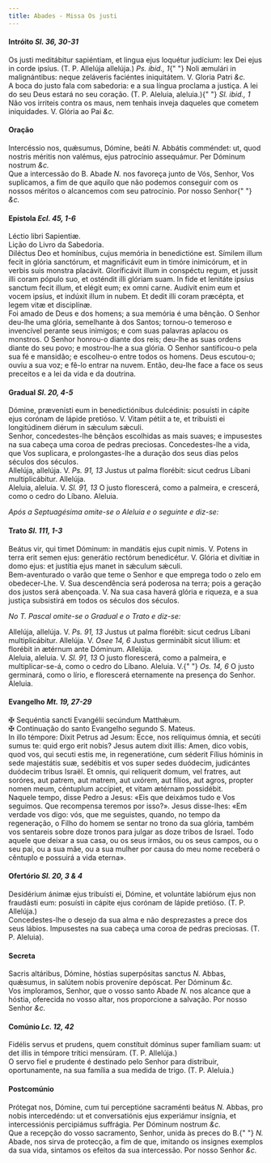```yaml
---
title: Abades - Missa Os justi
---
```


<h4 class="text-center">
  Intróito <em>Sl. 36, 30-31</em>
</h4>
<div class="container-fluid">
  <div class="row">
    <div class="col-6 dropcaps text-justify">
      Os justi meditábitur sapiéntiam, et lingua ejus loquétur judícium: lex Dei
      ejus in corde ipsíus. (T. P. Allelúja allelúja.) <em>Ps. ibid., 1</em>{" "}
      Noli æmulári in malignántibus: neque zeláveris faciéntes iniquitátem. V.
      Gloria Patri <em>&c.</em>
    </div>
    <div class="col-6 dropcaps text-justify">
      A boca do justo fala com sabedoria: e a sua língua proclama a justiça. A
      lei do seu Deus estará no seu coração. (T. P. Aleluia, aleluia.){" "}
      <em>Sl. ibid., 1</em> Não vos irriteis contra os maus, nem tenhais inveja
      daqueles que cometem iniquidades. V. Glória ao Pai <em>&c.</em>
    </div>
  </div>
</div>

<h4 class="text-center">Oração</h4>
<div class="container-fluid">
  <div class="row">
    <div class="col-6 dropcaps text-justify">
      Intercéssio nos, quǽsumus, Dómine, beáti <em>N. </em>Abbátis comméndet:
      ut, quod nostris méritis non valémus, ejus patrocínio assequámur. Per
      Dóminum nostrum <em>&c.</em>
    </div>
    <div class="col-6 dropcaps text-justify">
      Que a intercessão do B. Abade <em>N. </em>nos favoreça junto de Vós,
      Senhor, Vos suplicamos, a fim de que aquilo que não podemos conseguir com
      os nossos méritos o alcancemos com seu patrocínio. Por nosso Senhor{" "}
      <em>&c.</em>
    </div>
  </div>
</div>

<h4 class="text-center">
  Epístola <em>Ecl. 45, 1-6</em>
</h4>
<div class="container-fluid">
  <div class="row">
    <div class="col-6 text-justify">Léctio libri Sapientiæ.</div>
    <div class="col-6 text-justify">Lição do Livro da Sabedoria.</div>
    <div class="col-6 dropcaps text-justify">
      Diléctus Deo et homínibus, cujus memória in benedictióne est. Símilem
      illum fecit in glória sanctórum, et magnificávit eum in timóre inimicórum,
      et in verbis suis monstra placávit. Gloríficávit illum in conspéctu regum,
      et jussit illi coram pópulo suo, et osténdit illi glóriam suam. In fide et
      lenitáte ipsíus sanctum fecit illum, et elégit eum; ex omni carne. Audívit
      enim eum et vocem ipsíus, et indúxit illum in nubem. Et dedit illi coram
      præcépta, et legem vitæ et disciplínæ.
    </div>
    <div class="col-6 dropcaps text-justify">
      Foi amado de Deus e dos homens; a sua memória é uma bênção. O Senhor
      deu-lhe uma glória, semelhante à dos Santos; tornou-o temeroso e
      invencível perante seus inimigos; e com suas palavras aplacou os monstros.
      O Senhor honrou-o diante dos reis; deu-lhe as suas ordens diante do seu
      povo; e mostrou-lhe a sua glória. O Senhor santificou-o pela sua fé e
      mansidão; e escolheu-o entre todos os homens. Deus escutou-o; ouviu a sua
      voz; e fê-lo entrar na nuvem. Então, deu-lhe face a face os seus preceitos
      e a lei da vida e da doutrina.
    </div>
  </div>
</div>

<h4 class="text-center">
  Gradual <em>Sl. 20, 4-5</em>
</h4>
<div class="container-fluid">
  <div class="row">
    <div class="col-6 dropcaps text-justify">
      Dómine, prævenísti eum in benedictiónibus dulcédinis: posuísti in cápite
      ejus corónam de lápide pretióso. V. Vitam pétiit a te, et tribuísti ei
      longitúdinem diérum in sǽculum sǽculi.
    </div>
    <div class="col-6 dropcaps text-justify">
      Senhor, concedestes-lhe bênçãos escolhidas as mais suaves; e impusestes na
      sua cabeça uma coroa de pedras preciosas. Concedestes-lhe a vida, que Vos
      suplicara, e prolongastes-lhe a duração dos seus dias pelos séculos dos
      séculos.
    </div>
    <div class="col-6 text-justify">
      Allelúja, allelúja. V. <em>Ps. 91, 13</em> Justus ut palma florébit: sicut
      cedrus Líbani multiplicábitur. Allelúja.
    </div>
    <div class="col-6 text-justify">
      Aleluia, aleluia. V. <em>Sl. 91, 13</em> O justo florescerá, como a
      palmeira, e crescerá, como o cedro do Líbano. Aleluia.
    </div>
  </div>
</div>

<em>Após a Septuagésima omite-se o Aleluia e o seguinte e diz-se:</em>

<h4 class="text-center">
  Trato <em>Sl. 111, 1-3</em>
</h4>
<div class="container-fluid">
  <div class="row">
    <div class="col-6 dropcaps text-justify">
      Beátus vir, qui timet Dóminum: in mandátis ejus cupit nimis. V. Potens in
      terra erit semen ejus: generátio rectórum benedicétur. V. Glória et
      divítiæ in domo ejus: et justítia ejus manet in sǽculum sǽculi.
    </div>
    <div class="col-6 dropcaps text-justify">
      Bem-aventurado o varão que teme o Senhor e que emprega todo o zelo em
      obedecer-Lhe. V. Sua descendência será poderosa na terra; pois a geração
      dos justos será abençoada. V. Na sua casa haverá glória e riqueza, e a sua
      justiça subsistirá em todos os séculos dos séculos.
    </div>
  </div>
</div>

<em>No T. Pascal omite-se o Gradual e o Trato e diz-se:</em>

<div class="container-fluid">
  <div class="row">
    <div class="col-6 text-justify">
      Allelúja, allelúja. V. <em>Ps. 91, 13</em> Justus ut palma florébit: sicut
      cedrus Líbani multiplicábitur. Allelúja. V. <em>Osee 14, 6</em> Justus
      germinábit sicut lílium: et florébit in ætérnum ante Dóminum. Allelúja.
    </div>
    <div class="col-6 text-justify">
      Aleluia, aleluia. V. <em>Sl. 91, 13</em> O justo florescerá, como a
      palmeira, e multiplicar-se-á, como o cedro do Líbano. Aleluia. V.{" "}
      <em>Os. 14, 6</em> O justo germinará, como o lírio, e florescerá
      eternamente na presença do Senhor. Aleluia.
    </div>
  </div>
</div>

<h4 class="text-center">
  Evangelho <em>Mt. 19, 27-29</em>
</h4>
<div class="container-fluid">
  <div class="row">
    <div class="col-6 text-justify">
      <span class="text-danger">&#10016;</span> Sequéntia sancti Evangélii
      secúndum Matthǽum.
    </div>
    <div class="col-6 text-justify">
      <span class="text-danger">&#10016;</span> Continuação do santo Evangelho
      segundo S. Mateus.
    </div>
    <div class="col-6 dropcaps text-justify">
      In illo témpore: Dixit Petrus ad Jesum: Ecce, nos relíquimus ómnia, et
      secúti sumus te: quid ergo erit nobis? Jesus autem dixit illis: Amen, dico
      vobis, quod vos, qui secuti estis me, in regeneratióne, cum séderit Fílius
      hóminis in sede majestátis suæ, sedébitis et vos super sedes duódecim,
      judicántes duódecim tribus Israël. Et omnis, qui relíquerit domum, vel
      fratres, aut soróres, aut patrem, aut matrem, aut uxórem, aut fílios, aut
      agros, propter nomen meum, céntuplum accípiet, et vitam ætérnam
      possidébit.
    </div>
    <div class="col-6 dropcaps text-justify">
      Naquele tempo, disse Pedro a Jesus: «Eis que deixámos tudo e Vos seguimos.
      Que recompensa teremos por isso?». Jesus disse-lhes: «Em verdade vos digo:
      vós, que me seguistes, quando, no tempo da regeneração, o Filho do homem
      se sentar no trono da sua glória, também vos sentareis sobre doze tronos
      para julgar as doze tribos de Israel. Todo aquele que deixar a sua casa,
      ou os seus irmãos, ou os seus campos, ou o seu pai, ou a sua mãe, ou a sua
      mulher por causa do meu nome receberá o cêntuplo e possuirá a vida
      eterna».
    </div>
  </div>
</div>

<h4 class="text-center">
  Ofertório <em>Sl. 20, 3 & 4</em>
</h4>
<div class="container-fluid">
  <div class="row">
    <div class="col-6 dropcaps text-justify">
      Desidérium ánimæ ejus tribuísti ei, Dómine, et voluntáte labiórum ejus non
      fraudásti eum: posuísti in cápite ejus corónam de lápide pretióso. (T. P.
      Allelúja.)
    </div>
    <div class="col-6 dropcaps text-justify">
      Concedestes-lhe o desejo da sua alma e não desprezastes a prece dos seus
      lábios. Impusestes na sua cabeça uma coroa de pedras preciosas. (T. P.
      Aleluia).
    </div>
  </div>
</div>

<h4 class="text-center">Secreta</h4>
<div class="container-fluid">
  <div class="row">
    <div class="col-6 dropcaps text-justify">
      Sacris altáribus, Dómine, hóstias superpósitas sanctus <em>N. </em>Abbas,
      quǽsumus, in salútem nobis proveníre depóscat. Per Dóminum <em>&c.</em>
    </div>
    <div class="col-6 dropcaps text-justify">
      Vos imploramos, Senhor, que o vosso santo Abade <em>N. </em>nos alcance
      que a hóstia, oferecida no vosso altar, nos proporcione a salvação. Por
      nosso Senhor <em>&c.</em>
    </div>
  </div>
</div>

<h4 class="text-center">
  Comúnio <em>Lc. 12, 42</em>
</h4>
<div class="container-fluid">
  <div class="row">
    <div class="col-6 dropcaps text-justify">
      Fidélis servus et prudens, quem constítuit dóminus super famíliam suam: ut
      det illis in témpore trítici mensúram. (T. P. Allelúja.)
    </div>
    <div class="col-6 dropcaps text-justify">
      O servo fiel e prudente é destinado pelo Senhor para distribuir,
      oportunamente, na sua família a sua medida de trigo. (T. P. Aleluia.)
    </div>
  </div>
</div>

<h4 class="text-center">Postcomúnio</h4>
<div class="container-fluid">
  <div class="row">
    <div class="col-6 dropcaps text-justify">
      Prótegat nos, Dómine, cum tui perceptióne sacraménti beátus <em>N. </em>
      Abbas, pro nobis intercedéndo: ut et conversatiónis ejus experiámur insígnia,
      et intercessiónis percipiámus suffrágia. Per Dóminum nostrum <em>&c.</em>
    </div>
    <div class="col-6 dropcaps text-justify">
      Que a recepção do vosso sacramento, Senhor, unida às preces do B.{" "}
      <em>N. </em>Abade, nos sirva de protecção, a fim de que, imitando os
      insignes exemplos da sua vida, sintamos os efeitos da sua intercessão. Por
      nosso Senhor <em>&c.</em>
    </div>
  </div>
</div>
